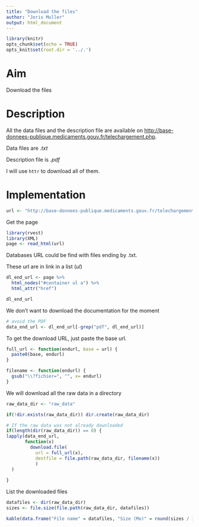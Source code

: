 ```yaml
---
title: "Download the files"
author: "Joris Muller"
output: html_document
---
```


```r
library(knitr)
opts_chunk$set(echo = TRUE)
opts_knit$set(root.dir = '../.')
```

# Aim

Download the files

# Description

All the data files and the description file are available on [http://base-donnees-publique.medicaments.gouv.fr/telechargement.php](http://base-donnees-publique.medicaments.gouv.fr/telechargement.php).

Data files are *.txt*

Description file is *.pdf*

I will use `httr` to download all of them.

# Implementation

```r
url <- "http://base-donnees-publique.medicaments.gouv.fr/telechargement.php"
```

Get the page

```r
library(rvest)
library(XML)
page <- read_html(url)
```

Databases URL could be find with files ending by .txt.

These url are in link in a list (*ul*)

```r
dl_end_url <- page %>%
  html_nodes("#container ul a") %>%
  html_attr("href")

dl_end_url
```

We don't want to download the documentation for the moment

```r
# avoid the PDF
data_end_url <- dl_end_url[-grep("pdf", dl_end_url)]
```

To get the download URL, just paste the base url. 

```r
full_url <- function(endurl, base = url) {
  paste0(base, endurl)
}

filename <- function(endurl) {
  gsub("\\?fichier=", "", x= endurl)
}

```

We will download all the raw data in a directory

```r

raw_data_dir <- "raw_data"

if(!dir.exists(raw_data_dir)) dir.create(raw_data_dir)

# If the raw data was not already downloaded
if(length(dir(raw_data_dir)) == 0) {
lapply(data_end_url, 
       function(x) 
         download.file(
           url = full_url(x), 
           destfile = file.path(raw_data_dir, filename(x))
           )
  )
  
}
```

List the downloaded files 

```r
datafiles <- dir(raw_data_dir)
sizes <- file.size(file.path(raw_data_dir, datafiles))

kable(data.frame("File name" = datafiles, "Size (Mo)" = round(sizes / 10^6, 1), check.names = F))

```
